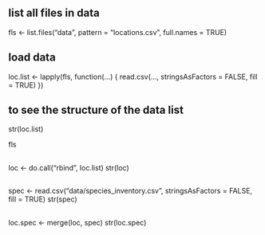 ## list all files in data
fls <- list.files("data", pattern = "locations.csv", full.names = TRUE)

## load data
loc.list <- lapply(fls, function(...) {
  read.csv(..., stringsAsFactors = FALSE, fill = TRUE)
})

## to see the structure of the data list
str(loc.list)

fls

##
loc <- do.call("rbind", loc.list)
str(loc)

##
spec <- read.csv("data/species_inventory.csv",
                 stringsAsFactors = FALSE, fill = TRUE)
str(spec)

##
loc.spec <- merge(loc, spec)
str(loc.spec)

##


